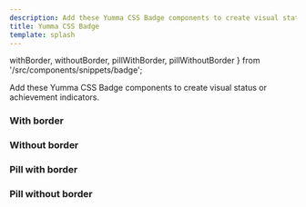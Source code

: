 ```yaml
---
description: Add these Yumma CSS Badge components to create visual status or achievement indicators.
title: Yumma CSS Badge
template: splash
---
```


  withBorder,
  withoutBorder,
  pillWithBorder,
  pillWithoutBorder
} from '/src/components/snippets/badge';

Add these Yumma CSS Badge components to create visual status or achievement indicators.

### With border

<Preview
  data = {withBorder}
  useCenter
  usePadding
  useHeight='55px'
  useTabs
  useVersion='2974781'
/>

### Without border

<Preview
  data = {withoutBorder}
  useCenter
  usePadding
  useHeight='55px'
  useTabs
  useVersion='2974781'
/>

### Pill with border

<Preview
  data = {pillWithBorder}
  useCenter
  usePadding
  useHeight='55px'
  useTabs
  useVersion='2974781'
/>

### Pill without border

<Preview
  data = {pillWithoutBorder}
  useCenter
  usePadding
  useHeight='55px'
  useTabs
  useVersion='2974781'
/>